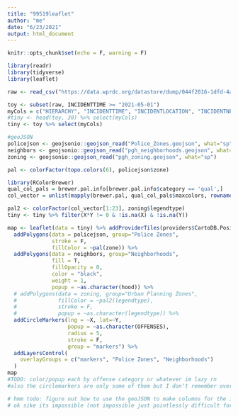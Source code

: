 ---
title: "99519leaflet"
author: "me"
date: "6/23/2021"
output: html_document
---

```{r setup, include=FALSE}
knitr::opts_chunk$set(echo = F, warning = F)
```

```{r}
library(readr)
library(tidyverse)
library(leaflet)

raw <- read_csv("https://data.wprdc.org/datastore/dump/044f2016-1dfd-4ab0-bc1e-065da05fca2e", col_names = T)

toy <- subset(raw, INCIDENTTIME >= "2021-05-01")
myCols = c("HIERARCHY", "INCIDENTTIME", "INCIDENTLOCATION", "INCIDENTNEIGHBORHOOD", "INCIDENTZONE", "INCIDENTHIERARCHYDESC", "OFFENSES", "X", "Y")
#tiny <- head(toy, 30) %>% select(myCols)
tiny <- toy %>% select(myCols)
```

```{r}
#geoJSON
policejson <- geojsonio::geojson_read("Police_Zones.geojson", what="sp")
neighbors <- geojsonio::geojson_read("pgh_neighborhoods.geojson", what="sp")
zoning <- geojsonio::geojson_read("pgh_zoning.geojson", what="sp")
```


```{r}
pal <- colorFactor(topo.colors(6), policejson$zone)

library(RColorBrewer)
qual_col_pals = brewer.pal.info[brewer.pal.info$category == 'qual',]
col_vector = unlist(mapply(brewer.pal, qual_col_pals$maxcolors, rownames(qual_col_pals)))

pal2 <- colorFactor(col_vector[1:23], zoning$legendtype)
tiny <- tiny %>% filter(X*Y != 0 & !is.na(X) & !is.na(Y))
```


```{r}
map <- leaflet(data = tiny) %>% addProviderTiles(providers$CartoDB.Positron) %>% 
  addPolygons(data = policejson, group="Police Zones",
              stroke = F,
              fillColor = ~pal(zone)) %>%
  addPolygons(data = neighbors, group="Neighborhoods",
              fill = T,
              fillOpacity = 0,
              color = "black",
              weight = 1,
              popup = ~as.character(hood)) %>%
  # addPolygons(data = zoning, group="Urban Planning Zones",
  #             fillColor = ~pal2(legendtype),
  #             stroke = F,
  #             popup = ~as.character(legendtype)) %>%
  addCircleMarkers(lng = ~X, lat=~Y, 
                   popup = ~as.character(OFFENSES), 
                   radius = 5,
                   stroke = F,
                   group = "markers") %>%
  addLayersControl(
    overlayGroups = c("markers", "Police Zones", "Neighborhoods")
  )
map
#TODO: color/popup each by offense category or whatever im lazy rn
#also the circlemarkers are only some of them but I don't remember over what time period
```

```{r}
# hmm todo: figure out how to use the geoJSON to make columns for the incident's urban planning zone and if it occurred somewhere with 25% slope. Im thinking about combining these somehow to do PCA? 
# ok sike its impossible (not impossible just pointlessly difficult for my purposes (weary emoji))
```

